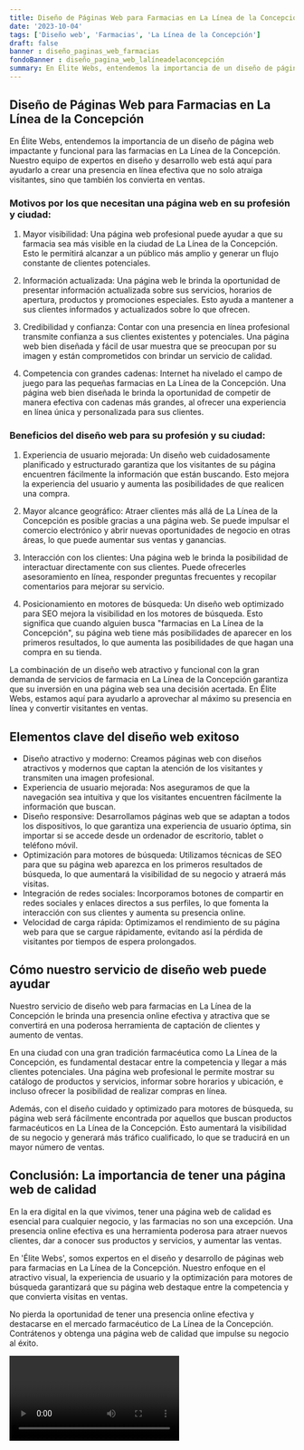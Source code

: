 ```yaml
---
title: Diseño de Páginas Web para Farmacias en La Línea de la Concepción
date: '2023-10-04'
tags: ['Diseño web', 'Farmacias', 'La Línea de la Concepción']
draft: false
banner : diseño_paginas_web_farmacias
fondoBanner : diseño_pagina_web_lalíneadelaconcepción
summary: En Élite Webs, entendemos la importancia de un diseño de página web impactante y funcional para las farmacias en La Línea de la Concepción. Nuestro equipo de expertos en diseño y desarrollo web está aquí para ayudarlo a crear una presencia en línea efectiva que no solo atraiga visitantes, sino que también los convierta en ventas.
---
```


## Diseño de Páginas Web para Farmacias en La Línea de la Concepción

En Élite Webs, entendemos la importancia de un diseño de página web impactante y funcional para las farmacias en La Línea de la Concepción. Nuestro equipo de expertos en diseño y desarrollo web está aquí para ayudarlo a crear una presencia en línea efectiva que no solo atraiga visitantes, sino que también los convierta en ventas.

### Motivos por los que necesitan una página web en su profesión y ciudad:

1. Mayor visibilidad: Una página web profesional puede ayudar a que su farmacia sea más visible en la ciudad de La Línea de la Concepción. Esto le permitirá alcanzar a un público más amplio y generar un flujo constante de clientes potenciales.

2. Información actualizada: Una página web le brinda la oportunidad de presentar información actualizada sobre sus servicios, horarios de apertura, productos y promociones especiales. Esto ayuda a mantener a sus clientes informados y actualizados sobre lo que ofrecen.

3. Credibilidad y confianza: Contar con una presencia en línea profesional transmite confianza a sus clientes existentes y potenciales. Una página web bien diseñada y fácil de usar muestra que se preocupan por su imagen y están comprometidos con brindar un servicio de calidad.

4. Competencia con grandes cadenas: Internet ha nivelado el campo de juego para las pequeñas farmacias en La Línea de la Concepción. Una página web bien diseñada le brinda la oportunidad de competir de manera efectiva con cadenas más grandes, al ofrecer una experiencia en línea única y personalizada para sus clientes.

### Beneficios del diseño web para su profesión y su ciudad:

1. Experiencia de usuario mejorada: Un diseño web cuidadosamente planificado y estructurado garantiza que los visitantes de su página encuentren fácilmente la información que están buscando. Esto mejora la experiencia del usuario y aumenta las posibilidades de que realicen una compra.

2. Mayor alcance geográfico: Atraer clientes más allá de La Línea de la Concepción es posible gracias a una página web. Se puede impulsar el comercio electrónico y abrir nuevas oportunidades de negocio en otras áreas, lo que puede aumentar sus ventas y ganancias.

3. Interacción con los clientes: Una página web le brinda la posibilidad de interactuar directamente con sus clientes. Puede ofrecerles asesoramiento en línea, responder preguntas frecuentes y recopilar comentarios para mejorar su servicio.

4. Posicionamiento en motores de búsqueda: Un diseño web optimizado para SEO mejora la visibilidad en los motores de búsqueda. Esto significa que cuando alguien busca "farmacias en La Línea de la Concepción", su página web tiene más posibilidades de aparecer en los primeros resultados, lo que aumenta las posibilidades de que hagan una compra en su tienda.

La combinación de un diseño web atractivo y funcional con la gran demanda de servicios de farmacia en La Línea de la Concepción garantiza que su inversión en una página web sea una decisión acertada. En Élite Webs, estamos aquí para ayudarlo a aprovechar al máximo su presencia en línea y convertir visitantes en ventas.

<GifSeo />

<Cta />

## Elementos clave del diseño web exitoso

- Diseño atractivo y moderno: Creamos páginas web con diseños atractivos y modernos que captan la atención de los visitantes y transmiten una imagen profesional.
- Experiencia de usuario mejorada: Nos aseguramos de que la navegación sea intuitiva y que los visitantes encuentren fácilmente la información que buscan.
- Diseño responsive: Desarrollamos páginas web que se adaptan a todos los dispositivos, lo que garantiza una experiencia de usuario óptima, sin importar si se accede desde un ordenador de escritorio, tablet o teléfono móvil.
- Optimización para motores de búsqueda: Utilizamos técnicas de SEO para que su página web aparezca en los primeros resultados de búsqueda, lo que aumentará la visibilidad de su negocio y atraerá más visitas.
- Integración de redes sociales: Incorporamos botones de compartir en redes sociales y enlaces directos a sus perfiles, lo que fomenta la interacción con sus clientes y aumenta su presencia online.
- Velocidad de carga rápida: Optimizamos el rendimiento de su página web para que se cargue rápidamente, evitando así la pérdida de visitantes por tiempos de espera prolongados.

## Cómo nuestro servicio de diseño web puede ayudar

Nuestro servicio de diseño web para farmacias en La Línea de la Concepción le brinda una presencia online efectiva y atractiva que se convertirá en una poderosa herramienta de captación de clientes y aumento de ventas.

En una ciudad con una gran tradición farmacéutica como La Línea de la Concepción, es fundamental destacar entre la competencia y llegar a más clientes potenciales. Una página web profesional le permite mostrar su catálogo de productos y servicios, informar sobre horarios y ubicación, e incluso ofrecer la posibilidad de realizar compras en línea.

Además, con el diseño cuidado y optimizado para motores de búsqueda, su página web será fácilmente encontrada por aquellos que buscan productos farmacéuticos en La Línea de la Concepción. Esto aumentará la visibilidad de su negocio y generará más tráfico cualificado, lo que se traducirá en un mayor número de ventas.

## Conclusión: La importancia de tener una página web de calidad

En la era digital en la que vivimos, tener una página web de calidad es esencial para cualquier negocio, y las farmacias no son una excepción. Una presencia online efectiva es una herramienta poderosa para atraer nuevos clientes, dar a conocer sus productos y servicios, y aumentar las ventas.

En 'Élite Webs', somos expertos en el diseño y desarrollo de páginas web para farmacias en La Línea de la Concepción. Nuestro enfoque en el atractivo visual, la experiencia de usuario y la optimización para motores de búsqueda garantizará que su página web destaque entre la competencia y que convierta visitas en ventas.

No pierda la oportunidad de tener una presencia online efectiva y destacarse en el mercado farmacéutico de La Línea de la Concepción. Contrátenos y obtenga una página web de calidad que impulse su negocio al éxito.

<Video />

<CtaBot job='Farmacias' city='La Línea de la Concepción'/>

<Gmaps query='La Línea de la Concepción+españa+maps' />